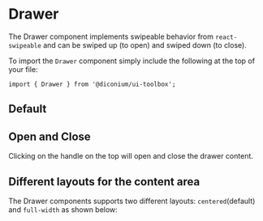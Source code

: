 
<Meta of={DrawerStories} />

# Drawer

The Drawer component implements swipeable behavior from `react-swipeable` and can be swiped up (to open)
and swiped down (to close).

To import the `Drawer` component simply include the following at the top of your file:

```
import { Drawer } from '@diconium/ui-toolbox';
```

## Default

<Canvas of={DrawerStories.Default} />

## Open and Close

Clicking on the handle on the top will open and close the drawer content.

<Canvas of={DrawerStories.Opened} />

## Different layouts for the content area

The Drawer components supports two different layouts: `centered`(default) and `full-width` as shown below:

<Canvas of={DrawerStories.DifferentContentLayouts} />
